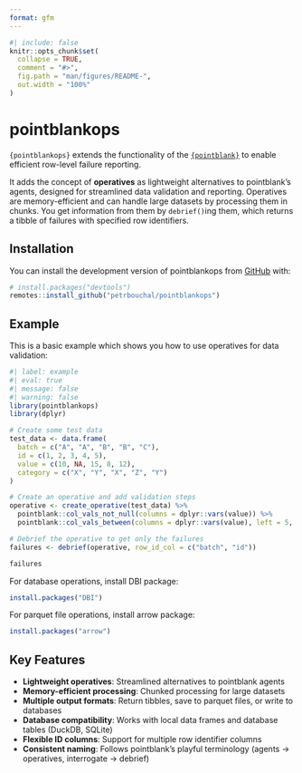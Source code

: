 ```yaml
---
format: gfm
---
```


<!-- README.md is generated from README.qmd. Please edit that file -->

```r
#| include: false
knitr::opts_chunk$set(
  collapse = TRUE,
  comment = "#>",
  fig.path = "man/figures/README-",
  out.width = "100%"
)
```

# pointblankops

<!-- badges: start -->
<!-- badges: end -->

`{pointblankops}` extends the functionality of the [`{pointblank}`](https://rstudio.github.io/pointblank/) to enable efficient row-level failure reporting.

It adds the concept of **operatives** as lightweight alternatives to pointblank's agents, designed for streamlined data validation and reporting. Operatives are memory-efficient and can handle large datasets by processing them in chunks. You get information from them by `debrief()`ing them, which returns a tibble of failures with specified row identifiers.

## Installation

You can install the development version of pointblankops from [GitHub](https://github.com/) with:

``` r
# install.packages("devtools")
remotes::install_github("petrbouchal/pointblankops")
```

## Example

This is a basic example which shows you how to use operatives for data validation:

```r
#| label: example
#| eval: true
#| message: false
#| warning: false
library(pointblankops)
library(dplyr)

# Create some test data
test_data <- data.frame(
  batch = c("A", "A", "B", "B", "C"),
  id = c(1, 2, 3, 4, 5),
  value = c(10, NA, 15, 8, 12),
  category = c("X", "Y", "X", "Z", "Y")
)

# Create an operative and add validation steps
operative <- create_operative(test_data) %>%
  pointblank::col_vals_not_null(columns = dplyr::vars(value)) %>%
  pointblank::col_vals_between(columns = dplyr::vars(value), left = 5, right = 20)

# Debrief the operative to get only the failures
failures <- debrief(operative, row_id_col = c("batch", "id"))
```

```r
failures
```



For database operations, install DBI package:

```r
install.packages("DBI")
```

For parquet file operations, install arrow package:

```r
install.packages("arrow")
```

## Key Features

- **Lightweight operatives**: Streamlined alternatives to pointblank agents
- **Memory-efficient processing**: Chunked processing for large datasets  
- **Multiple output formats**: Return tibbles, save to parquet files, or write to databases
- **Database compatibility**: Works with local data frames and database tables (DuckDB, SQLite)
- **Flexible ID columns**: Support for multiple row identifier columns
- **Consistent naming**: Follows pointblank's playful terminology (agents → operatives, interrogate → debrief)
